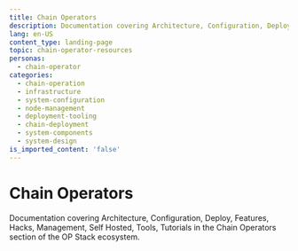 ```yaml
---
title: Chain Operators
description: Documentation covering Architecture, Configuration, Deploy, Features, Hacks, Management, Self Hosted, Tools, Tutorials in the Chain Operators section of the OP Stack ecosystem.
lang: en-US
content_type: landing-page
topic: chain-operator-resources
personas:
  - chain-operator
categories:
  - chain-operation
  - infrastructure
  - system-configuration
  - node-management
  - deployment-tooling
  - chain-deployment
  - system-components
  - system-design
is_imported_content: 'false'
---
```



<ChainOperatorsBanner />

# Chain Operators

Documentation covering Architecture, Configuration, Deploy, Features, Hacks, Management, Self Hosted, Tools, Tutorials in the Chain Operators section of the OP Stack ecosystem.

<Cards>
  <Card title="Chain architecture" href="/operators/chain-operators/architecture" />

  <Card title="Configuration" href="/chain-operators/guides/configuration" />

  <Card title="Deploy" href="/chain-operators/guides/deployment" />

  <Card title="Features" href="/chain-operators/reference/features" />

  <Card title="Management" href="/chain-operators/guides/management" />

  <Card title="How to start a self-hosted chain" href="/operators/chain-operators/self-hosted" />

  <Card title="Tools" href="/chain-operators/tools" />

  <Card title="Tutorials" href="/chain-operators/tutorials" />
</Cards>
